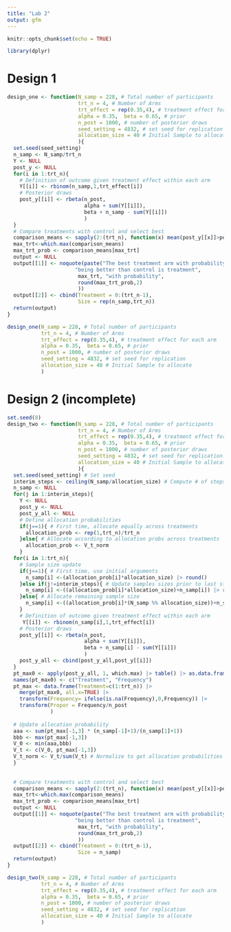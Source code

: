 ```yaml
---
title: "Lab 2"
output: gfm
---
```


```r
knitr::opts_chunk$set(echo = TRUE)

library(dplyr)
```

# Design 1
```r
design_one <- function(N_samp = 228, # Total number of participants
                       trt_n = 4, # Number of Arms
                       trt_effect = rep(0.35,4), # treatment effect for each arm 
                       alpha = 0.35,  beta = 0.65, # prior
                       n_post = 1000, # number of posterior draws
                       seed_setting = 4832, # set seed for replication
                       allocation_size = 40 # Initial Sample to allocate
                       ){
  set.seed(seed_setting)
  n_samp <- N_samp/trt_n
  Y <- NULL
  post_y <- NULL
  for(i in 1:trt_n){
    # Definition of outcome given treatment effect within each arm
    Y[[i]] <- rbinom(n_samp,1,trt_effect[i])
    # Posterior draws
    post_y[[i]] <- rbeta(n_post, 
                         alpha + sum(Y[[i]]), 
                         beta + n_samp - sum(Y[[i]])
                         )
  }
  # Compare treatments with control and select best
  comparison_means <- sapply(2:(trt_n), function(x) mean(post_y[[x]]>post_y[[1]]))
  max_trt<-which.max(comparison_means)
  max_trt_prob <- comparison_means[max_trt]
  output <- NULL
  output[[1]] <- noquote(paste("The best treatment arm with probability of",
                      "being better than control is treatment",
                       max_trt, "with probability",
                       round(max_trt_prob,2)
                       ))
  output[[2]] <- cbind(Treatment = 0:(trt_n-1),
                       Size = rep(n_samp,trt_n))
  return(output)
}

design_one(N_samp = 228, # Total number of participants
           trt_n = 4, # Number of Arms
           trt_effect = rep(0.35,4), # treatment effect for each arm 
           alpha = 0.35,  beta = 0.65, # prior
           n_post = 1000, # number of posterior draws
           seed_setting = 4832, # set seed for replication
           allocation_size = 40 # Initial Sample to allocate
           )


```

# Design 2 (incomplete)
```r
set.seed(8)
design_two <- function(N_samp = 228, # Total number of participants
                       trt_n = 4, # Number of Arms
                       trt_effect = rep(0.35,4), # treatment effect for each arm 
                       alpha = 0.35,  beta = 0.65, # prior
                       n_post = 1000, # number of posterior draws
                       seed_setting = 4832, # set seed for replication
                       allocation_size = 40 # Initial Sample to allocate
                       ){
  set.seed(seed_setting) # Set seed
  interim_steps <- ceiling(N_samp/allocation_size) # Compute # of steps needed
  n_samp <- NULL
  for(j in 1:interim_steps){
    Y <- NULL
    post_y <- NULL
    post_y_all <- NULL
    # Define allocation probabilities
    if(j==1){ # First time, allocate equally across treatments
      allocation_prob <- rep(1,trt_n)/trt_n
    }else{ # Allocate according to allocation probs across treatments
      allocation_prob <- V_t_norm
    }
  for(i in 1:trt_n){
    # Sample size update
    if(j==1){ # First time, use initial arguments
      n_samp[i] <-(allocation_prob[i]*allocation_size) |> round()
    }else if(j!=interim_steps){ # Update samples sizes prior to last step
      n_samp[i] <-((allocation_prob[i]*allocation_size)+n_samp[i]) |> round()
    }else{ # Allocate remaining sample size
      n_samp[i] <-((allocation_prob[i]*(N_samp %% allocation_size))+n_samp[i]) |> round()
    } 
    # Definition of outcome given treatment effect within each arm
     Y[[i]] <- rbinom(n_samp[i],1,trt_effect[i])
    # Posterior draws
    post_y[[i]] <- rbeta(n_post, 
                         alpha + sum(Y[[i]]), 
                         beta + n_samp[i] - sum(Y[[i]])
                         )
    post_y_all <- cbind(post_y_all,post_y[[i]])
  }
  pt_max0 <- apply(post_y_all, 1, which.max) |> table() |> as.data.frame()
  names(pt_max0) <- c("Treatment", "Frequency")
  pt_max <- data.frame(Treatment=c(1:trt_n)) |>
    merge(pt_max0, all.x=TRUE) |>
    transform(Frequency= ifelse(is.na(Frequency),0,Frequency)) |>
    transform(Propor = Frequency/n_post
              )
  
  # Update allocation probability
  aaa <- sum(pt_max[-1,3] * (n_samp[-1]+1)/(n_samp[1]+1)) 
  bbb <- max(pt_max[-1,3])
  V_0 <- min(aaa,bbb)
  V_t <- c(V_0, pt_max[-1,3])
  V_t_norm <- V_t/sum(V_t) # Normalize to get allocation probabilities
  }
  
  
  # Compare treatments with control and select best
  comparison_means <- sapply(2:(trt_n), function(x) mean(post_y[[x]]>post_y[[1]]))
  max_trt<-which.max(comparison_means)
  max_trt_prob <- comparison_means[max_trt]
  output <- NULL
  output[[1]] <- noquote(paste("The best treatment arm with probability of",
                      "being better than control is treatment",
                       max_trt, "with probability",
                       round(max_trt_prob,2)
                       ))
  output[[2]] <- cbind(Treatment = 0:(trt_n-1),
                       Size = n_samp)
  return(output)
}

design_two(N_samp = 228, # Total number of participants
           trt_n = 4, # Number of Arms
           trt_effect = rep(0.35,4), # treatment effect for each arm 
           alpha = 0.35,  beta = 0.65, # prior
           n_post = 1000, # number of posterior draws
           seed_setting = 4832, # set seed for replication
           allocation_size = 40 # Initial Sample to allocate
           )
```
